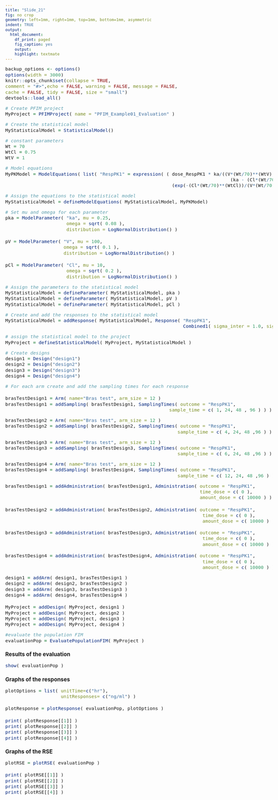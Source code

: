 ```yaml
---
title: "Slide_21"
fig: no crop
geometry: left=1mm, right=1mm, top=1mm, bottom=1mm, asymmetric
indent: TRUE
output: 
  html_document: 
    df_print: paged
    fig_caption: yes
    output: 
    highlight: textmate
---
```


<style type="text/css">

body{
font-size: 11pt;
}

h1.title {
font-size: 40pt;
}

code.r{
font-size: 11pt;
}

body {
max-width: 1600px;  
margin-left:10px;
line-height: 20px;
}

</style>

```r
backup_options <- options()
options(width = 3000)
knitr::opts_chunk$set(collapse = TRUE,
comment = "#>",echo = FALSE, warning = FALSE, message = FALSE,
cache = FALSE, tidy = FALSE, size = "small")
devtools::load_all()
```
 
```r
# Create PFIM project
MyProject = PFIMProject( name = "PFIM_Example01_Evaluation" )
```

```r
# Create the statistical model
MyStatisticalModel = StatisticalModel()
```

```r
# constant parameters
Wt = 70
WtCl = 0.75
WtV = 1
```

```r
# Model equations
MyPKModel = ModelEquations( list( "RespPK1" = expression( ( dose_RespPK1 * ka/((V*(Wt/70)**(WtV)) *
                                                                                 (ka - (Cl*(Wt/70)**(WtCl))/(V*(Wt/70)**(WtV))))) *
                                                            (exp(-(Cl*(Wt/70)**(WtCl))/(V*(Wt/70)**(WtV)) *t) - exp(-ka * t ) ) ) ) )
```

```r
# Assign the equations to the statistical model
MyStatisticalModel = defineModelEquations( MyStatisticalModel, MyPKModel)
```

```r
# Set mu and omega for each parameter
pka = ModelParameter( "ka", mu = 0.25,
                      omega = sqrt( 0.08 ),
                      distribution = LogNormalDistribution() )

pV = ModelParameter( "V", mu = 100,
                     omega = sqrt( 0.1 ),
                     distribution = LogNormalDistribution() )

pCl = ModelParameter( "Cl", mu = 10,
                      omega = sqrt( 0.2 ),
                      distribution = LogNormalDistribution() )
```

```r
# Assign the parameters to the statistical model
MyStatisticalModel = defineParameter( MyStatisticalModel, pka )
MyStatisticalModel = defineParameter( MyStatisticalModel, pV )
MyStatisticalModel = defineParameter( MyStatisticalModel, pCl )
```

```r
# Create and add the responses to the statistical model
MyStatisticalModel = addResponse( MyStatisticalModel, Response( "RespPK1",
                                                                Combined1( sigma_inter = 1.0, sigma_slope = 0.05 ) ) )
```

```r
# assign the statistical model to the project
MyProject = defineStatisticalModel( MyProject, MyStatisticalModel )
```

```r
# Create designs
design1 = Design("design1")
design2 = Design("design2")
design3 = Design("design3")
design4 = Design("design4")
```

```r
# For each arm create and add the sampling times for each response

brasTestDesign1 = Arm( name="Bras test", arm_size = 12 )
brasTestDesign1 = addSampling( brasTestDesign1, SamplingTimes( outcome = "RespPK1",
                                                           sample_time = c( 1, 24, 48 , 96 ) ) )
```

```r
brasTestDesign2 = Arm( name="Bras test", arm_size = 12 )
brasTestDesign2 = addSampling( brasTestDesign2, SamplingTimes( outcome = "RespPK1",
                                                              sample_time = c( 4, 24, 48 ,96 ) ) )
```

```r
brasTestDesign3 = Arm( name="Bras test", arm_size = 12 )
brasTestDesign3 = addSampling( brasTestDesign3, SamplingTimes( outcome = "RespPK1",
                                                              sample_time = c( 6, 24, 48 ,96 ) ) )
```

```r
brasTestDesign4 = Arm( name="Bras test", arm_size = 12 )
brasTestDesign4 = addSampling( brasTestDesign4, SamplingTimes( outcome = "RespPK1",
                                                              sample_time = c( 12, 24, 48 ,96 ) ) )
```

```r

brasTestDesign1 = addAdministration( brasTestDesign1, Administration( outcome = "RespPK1",
                                                                      time_dose = c( 0 ),
                                                                      amount_dose = c( 10000 ) ) )

brasTestDesign2 = addAdministration( brasTestDesign2, Administration( outcome = "RespPK1",
                                                                       time_dose = c( 0 ),
                                                                       amount_dose = c( 10000 ) ) )
 
brasTestDesign3 = addAdministration( brasTestDesign3, Administration( outcome = "RespPK1",
                                                                       time_dose = c( 0 ),
                                                                       amount_dose = c( 10000 ) ) )
 
brasTestDesign4 = addAdministration( brasTestDesign4, Administration( outcome = "RespPK1",
                                                                       time_dose = c( 0 ),
                                                                       amount_dose = c( 10000 ) ) )

```

```r
design1 = addArm( design1, brasTestDesign1 )
design2 = addArm( design2, brasTestDesign2 )
design3 = addArm( design3, brasTestDesign3 )
design4 = addArm( design4, brasTestDesign4 )

MyProject = addDesign( MyProject, design1 )
MyProject = addDesign( MyProject, design2 )
MyProject = addDesign( MyProject, design3 )
MyProject = addDesign( MyProject, design4 )
```

```r
#evaluate the population FIM
evaluationPop = EvaluatePopulationFIM( MyProject ) 
```

### Results of the evaluation
```r
show( evaluationPop )
```

### Graphs of the responses
```r
plotOptions = list( unitTime=c("hr"),
                    unitResponses= c("ng/ml") )

plotResponse = plotResponse( evaluationPop, plotOptions )

print( plotResponse[[1]] )
print( plotResponse[[2]] )
print( plotResponse[[3]] )
print( plotResponse[[4]] )
```

### Graphs of the RSE
```r
plotRSE = plotRSE( evaluationPop )

print( plotRSE[[1]] )
print( plotRSE[[2]] )
print( plotRSE[[3]] )
print( plotRSE[[4]] )
```
